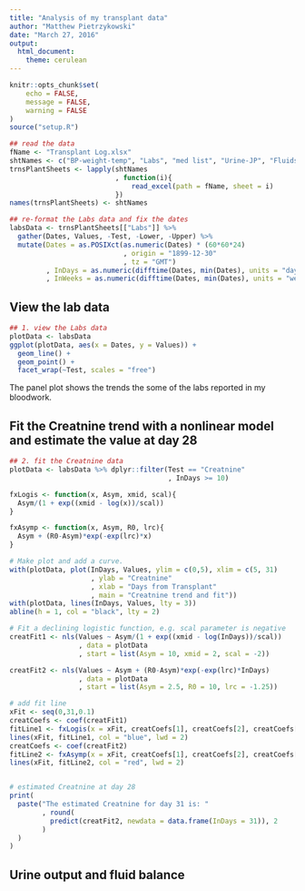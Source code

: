 ```yaml
---
title: "Analysis of my transplant data"
author: "Matthew Pietrzykowski"
date: "March 27, 2016"
output: 
  html_document: 
    theme: cerulean
---
```


```r
knitr::opts_chunk$set(
	echo = FALSE,
	message = FALSE,
	warning = FALSE
)
source("setup.R")

## read the data
fName <- "Transplant Log.xlsx"
shtNames <- c("BP-weight-temp", "Labs", "med list", "Urine-JP", "Fluids")
trnsPlantSheets <- lapply(shtNames
                          , function(i){
                              read_excel(path = fName, sheet = i)
                          })
names(trnsPlantSheets) <- shtNames
```


```r
## re-format the Labs data and fix the dates
labsData <- trnsPlantSheets[["Labs"]] %>% 
  gather(Dates, Values, -Test, -Lower, -Upper) %>%
  mutate(Dates = as.POSIXct(as.numeric(Dates) * (60*60*24)
                            , origin = "1899-12-30"
                            , tz = "GMT")
         , InDays = as.numeric(difftime(Dates, min(Dates), units = "days"))
         , InWeeks = as.numeric(difftime(Dates, min(Dates), units = "weeks")))

```
## View the lab data

```r
## 1. view the Labs data
plotData <- labsData
ggplot(plotData, aes(x = Dates, y = Values)) +
  geom_line() +
  geom_point() +
  facet_wrap(~Test, scales = "free")
```

The panel plot shows the trends the some of the labs reported in my bloodwork.

## Fit the Creatnine trend with a nonlinear model and estimate the value at day 28

```r
## 2. fit the Creatnine data
plotData <- labsData %>% dplyr::filter(Test == "Creatnine"
                                       , InDays >= 10)

fxLogis <- function(x, Asym, xmid, scal){
  Asym/(1 + exp((xmid - log(x))/scal))
}

fxAsymp <- function(x, Asym, R0, lrc){
  Asym + (R0-Asym)*exp(-exp(lrc)*x)
}

# Make plot and add a curve.
with(plotData, plot(InDays, Values, ylim = c(0,5), xlim = c(5, 31)
                    , ylab = "Creatnine"
                    , xlab = "Days from Transplant"
                    , main = "Creatnine trend and fit"))
with(plotData, lines(InDays, Values, lty = 3))
abline(h = 1, col = "black", lty = 2)

# Fit a declining logistic function, e.g. scal parameter is negative 
creatFit1 <- nls(Values ~ Asym/(1 + exp((xmid - log(InDays))/scal))
                 , data = plotData
                 , start = list(Asym = 10, xmid = 2, scal = -2))

creatFit2 <- nls(Values ~ Asym + (R0-Asym)*exp(-exp(lrc)*InDays)
                 , data = plotData
                 , start = list(Asym = 2.5, R0 = 10, lrc = -1.25))

# add fit line
xFit <- seq(0,31,0.1)
creatCoefs <- coef(creatFit1)
fitLine1 <- fxLogis(x = xFit, creatCoefs[1], creatCoefs[2], creatCoefs[3])
lines(xFit, fitLine1, col = "blue", lwd = 2)
creatCoefs <- coef(creatFit2)
fitLine2 <- fxAsymp(x = xFit, creatCoefs[1], creatCoefs[2], creatCoefs[3])
lines(xFit, fitLine2, col = "red", lwd = 2)


# estimated Creatnine at day 28
print(
  paste("The estimated Creatnine for day 31 is: "
        , round(
          predict(creatFit2, newdata = data.frame(InDays = 31)), 2
        )
  )
)

```

## Urine output and fluid balance


